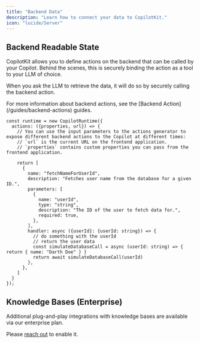 ```yaml
---
title: "Backend Data"
description: "Learn how to connect your data to CopilotKit."
icon: "lucide/Server"
---
```


## Backend Readable State
CopilotKit allows you to define actions on the backend that can be called by your Copilot. Behind the scenes, this is securely binding
the action as a tool to your LLM of choice. 

When you ask the LLM to retrieve the data, it will do so by securely calling the backend action.

<Callout type="info">
  For more information about backend actions, see the [Backend Action](/guides/backend-actions) guides.
</Callout>

```tsx title="/api/copilotkit/route.ts"
const runtime = new CopilotRuntime({
  actions: ({properties, url}) => {
    // You can use the input parameters to the actions generator to expose different backend actions to the Copilot at different times: 
    // `url` is the current URL on the frontend application.
    // `properties` contains custom properties you can pass from the frontend application.
    
    return [
      {
        name: "fetchNameForUserId",
        description: "Fetches user name from the database for a given ID.",
        parameters: [
          {
            name: "userId",
            type: "string",
            description: "The ID of the user to fetch data for.",
            required: true,
          },
        ],
        handler: async ({userId}: {userId: string}) => {
          // do something with the userId
          // return the user data
          const simulateDatabaseCall = async (userId: string) => { return { name: "Darth Doe" } }
          return await simulateDatabaseCall(userId)
        },
      },
    ]
  }
});
```

## Knowledge Bases (Enterprise)

Additional plug-and-play integrations with knowledge bases are available via our enterprise plan. 

Please [reach out](mailto:hello@copilotkit.ai) to enable it.
